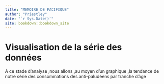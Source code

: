 ```yaml
--- 
title: "MEMOIRE DE PACIFIQUE"
author: "Priestley"
date: "`r Sys.Date()`"
site: bookdown::bookdown_site
---
```


# Visualisation de la série des données
A ce stade d'analyse ,nous allons ,au moyen d'un graphique ,la tendance de notre série des consommations des anti-paludéens par tranche d'âge




